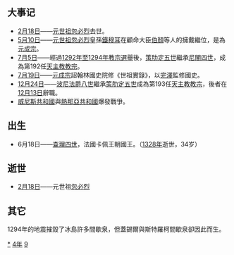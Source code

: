 {{NoteTA
|1=zh-hant:策肋定; zh-hans:策肋定; zh-hk:雷定;
|2=zh-hant:尼各老; zh-hans:尼各老; zh-hk:尼各老; zh-tw:尼閣;
|3=zh-hant:波尼法爵; zh-hans:波尼法爵; zh-hk:博義;
}}
{{yearTOC|1294|元'''[[至元_(元世祖)|至元]]三十一年'''；越南'''[[興隆_(陳英宗)|興隆]]二年'''；日本'''[[永仁_(伏見天皇)|永仁]]二年'''}}
== 大事记 ==
*[[2月18日|2月18日]]——[[元世祖|元世祖]][[忽必烈|忽必烈]]去世。
*[[5月10日|5月10日]]——[[元世祖|元世祖]][[忽必烈|忽必烈]]皇孫[[鐵穆耳|鐵穆耳]]在顧命大臣[[伯顏_(元初)|伯顏]]等人的擁戴繼位，是為[[元成宗|元成宗]]。
*[[7月5日|7月5日]]——經過[[1292年至1294年教宗選舉|1292年至1294年教宗選舉]]後，[[策肋定五世|策肋定五世]]繼承[[尼閣四世|尼閣四世]]，成為第192任[[天主教|天主教]][[教宗|教宗]]。
*[[7月19日|7月19日]]——[[元成宗|元成宗]]詔翰林國史院修《世祖實錄》，以[[完澤|完澤]]監修國史。
*[[12月24日|12月24日]]——[[波尼法爵八世|波尼法爵八世]]繼承[[策肋定五世|策肋定五世]]成為第193任[[天主教|天主教]][[教宗|教宗]]，後者在[[12月13日|12月13日]]辭職。
*[[威尼斯共和國|威尼斯共和國]]與[[熱那亞共和國|熱那亞共和國]]爆發戰爭。

== 出生 ==
* 6月18日——[[查理四世_(法蘭西)|查理四世]]，法國卡佩王朝國王。（[[1328年|1328年]]逝世，34岁）

== 逝世 ==
* [[2月18日|2月18日]]——元世祖[[忽必烈|忽必烈]]

== 其它 ==
{{Wikisource year mention}}
1294年的地震摧毀了冰島許多間歇泉，但蓋錫爾與斯特羅柯間歇泉卻因此而生。

[[Category:1294年|*]]
[[Category:1290年代|4年]]
[[Category:13世纪各年|9]]